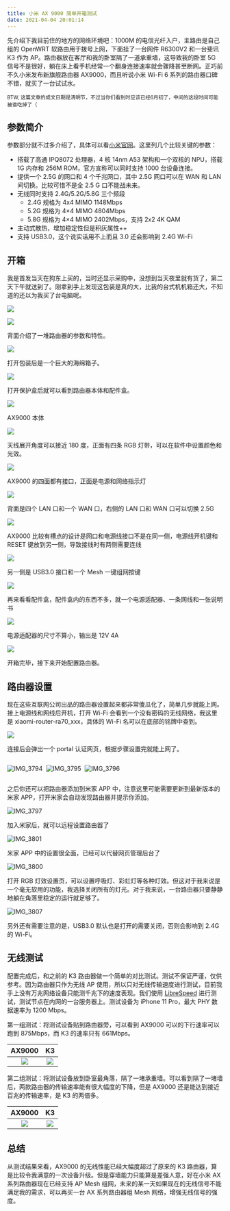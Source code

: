 ```yaml
---
title: 小米 AX 9000 简单开箱测试
date: 2021-04-04 20:01:14
---
```


先介绍下我目前住的地方的网络环境吧：1000M 的电信光纤入户，主路由是自己组的 OpenWRT 软路由用于拨号上网，下面挂了一台网件 R6300V2 和一台斐讯 K3 作为 AP。路由器放在客厅和我的卧室隔了一道承重墙，这导致我的卧室 5G 信号不是很好，躺在床上看手机经常一个翻身连接速率就会骤降甚至断网。正巧前不久小米发布新旗舰路由器 AX9000，而且听说小米 Wi-Fi 6 系列的路由器口碑不错，就买了一台试试水。<!--more-->

<small>
  BTW,
  这篇文章的成文日期是清明节，不过当你们看到时应该已经6月初了，中间的这段时间可能被谁吃掉了（
</small>

<style>
  {`.mobile-screenshot {
  max-width: 300px;
  margin: 0 auto;
}`}
</style>

## 参数简介

参数部分就不过多介绍了，具体可以看[小米官网](https://www.mi.com/mirouter/ax9000)。这里列几个比较关键的参数：

- 搭载了高通 IPQ8072 处理器，4 核 14nm A53 架构和一个双核的 NPU，搭载 1G 内存和 256M ROM，官方宣称可以同时支持 1000 台设备连接。
- 提供一个 2.5G 的网口和 4 个千兆网口，其中 2.5G 网口可以在 WAN 和 LAN 间切换。比较可惜不是全 2.5 G 口不能战未来。
- 无线同时支持 2.4G/5.2G/5.8G 三个频段
  - 2.4G 规格为 4x4 MIMO 1148Mbps
  - 5.2G 规格为 4×4 MIMO 4804Mbps
  - 5.8G 规格为 4×4 MIMO 2402Mbps，支持 2x2 4K QAM
- 主动式散热，增加稳定性但是积灰属性++
- 支持 USB3.0，这个说实话用不上而且 3.0 还会影响到 2.4G Wi-Fi

## 开箱

我是首发当天在狗东上买的，当时还显示采购中，没想到当天夜里就有货了，第二天下午就送到了。刚拿到手上发现这包装是真的大，比我的台式机机箱还大，不知道的还以为我买了台电脑呢。

![](./images/ax9000-box.jpg)

![](./images/ax9000-vs-nr200.jpg)

背面介绍了一堆路由器的参数和特性。

![](./images/ax9000-box-back.jpg)

打开包装后是一个巨大的海绵箱子。

![](./images/ax9000-protect-box.jpg)

打开保护盒后就可以看到路由器本体和配件盒。

![](./images/ax9000-opened-box.jpg)

AX9000 本体

![](./images/ax9000-front.jpg)

天线展开角度可以接近 180 度，正面有四条 RGB 灯带，可以在软件中设置颜色和光效。

![](./images/ax9000-2.jpg)

AX9000 的四面都有接口，正面是电源和网络指示灯

![](./images/ax9000-led.jpg)

背面是四个 LAN 口和一个 WAN 口，右侧的 LAN 口和 WAN 口可以切换 2.5G

![](./images/ax9000-interface.jpg)

AX9000 比较有槽点的设计是网口和电源线接口不是在同一侧，电源线开机键和 RESET 键放到另一侧，导致接线时有两侧需要连线

![](./images/ax9000-switch.jpg)

另一侧是 USB3.0 接口和一个 Mesh 一键组网按键

![](./images/ax9000-usb3-mesh.jpg)

再来看看配件盒，配件盒内的东西不多，就一个电源适配器、一条网线和一张说明书

![](./images/ax9000-extra.jpg)

电源适配器的尺寸不算小，输出是 12V 4A

![](./images/ax9000-adapter.jpg)

开箱完毕，接下来开始配置路由器。

## 路由器设置

现在这些互联网公司出品的路由器设置起来都非常傻瓜化了，简单几步就能上网。接上电源线和网线后开机，打开 Wi-Fi 会看到一个没有密码的无线网络，我这里是 xiaomi-router-ra70_xxx，具体的 Wi-Fi 名可以在底部的铭牌中查到。

<div class="mobile-screenshot">

![](./images/img_3793.png)

</div>

连接后会弹出一个 portal 认证网页，根据步骤设置完就能上网了。

<div style="display: flex; align-items: flex-end; gap:8px;">

![IMG_3794](./images/img_3794.png)

![IMG_3795](./images/img_3795.png)

![IMG_3796](./images/img_3796.png)

</div>

之后你还可以把路由器添加到米家 APP 中，注意这里可能需要更新到最新版本的米家 APP，打开米家会自动发现路由器并提示你添加。

<div class="mobile-screenshot">

![IMG_3797](./images/img_3797.png)

</div>

加入米家后，就可以远程设置路由器了

<div class="mobile-screenshot">

![IMG_3801](./images/img_3801.png)

</div>

米家 APP 中的设置很全面，已经可以代替网页管理后台了

<div class="mobile-screenshot">

![IMG_3800](./images/img_3800.png)

</div>

打开 RGB 灯效设置页，可以设置呼吸灯、彩虹灯等各种灯效。但这对于我来说是一个毫无软用的功能，我选择关闭所有的灯光。对于我来说，一台路由器只要静静地躺在角落里稳定的运行就足够了。

<div class="mobile-screenshot">

![IMG_3807](./images/img_3807.png)

</div>

另外还有需要注意的是，USB3.0 默认也是打开的需要关闭，否则会影响到 2.4G 的 Wi-Fi。

## 无线测试

配置完成后，和之前的 K3 路由器做一个简单的对比测试。测试不保证严谨，仅供参考。因为路由器只作为无线 AP 使用，所以只对无线传输速度进行测试，目前我手上没有万兆网络设备只能测千兆下的速度表现。我们使用 [LibreSpeed](https://github.com/librespeed/speedtest) 进行测试，测试节点在内网的一台服务器上。测试设备为 iPhone 11 Pro，最大 PHY 数据速率为 1200 Mbps。

第一组测试：将测试设备贴到路由器旁，可以看到 AX9000 可以的下行速率可以跑到 875Mbps，而 K3 的速率只有 661Mbps。

|           AX9000           |             K3             |
| :------------------------: | :------------------------: |
| ![](./images/img_3802.png) | ![](./images/img_3803.png) |

第二组测试：将测试设备放到卧室最角落，隔了一堵承重墙。可以看到隔了一堵墙后，两款路由器的传输速率能有很大幅度的下降，但是 AX9000 还是能达到接近百兆的传输速率，是 K3 的两倍多。

|           AX9000           |             K3             |
| :------------------------: | :------------------------: |
| ![](./images/img_3805.png) | ![](./images/img_3804.png) |

## 总结

从测试结果来看，AX9000 的无线性能已经大幅度超过了原来的 K3 路由器，算是比较令我满意的一次设备升级。但是穿墙能力只能算是差强人意，好在小米 AX 系列路由器现在已经支持 AP Mesh 组网，未来的某一天如果现在的无线信号不能满足我的需求，可以再买一台 AX 系列路由器组 Mesh 网络，增强无线信号的强度。
